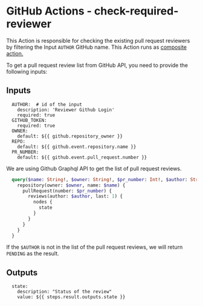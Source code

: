 
# GitHub Actions - check-required-reviewer

This Action is responsible for checking the existing pull request reviewers by filtering the Input `AUTHOR` GitHub name.
This Action runs as [composite action.](https://docs.github.com/en/actions/creating-actions/creating-a-composite-action)

To get a pull request review list from GitHub API, you need to provide the following inputs:

## Inputs

```
  AUTHOR:  # id of the input
    description: 'Reviewer Github Login'
    required: true
  GITHUB_TOKEN:
    required: true
  OWNER:
    default: ${{ github.repository_owner }}
  REPO:
    default: ${{ github.event.repository.name }}
  PR_NUMBER:
    default: ${{ github.event.pull_request.number }}
```

We are using Github Graphql API to get the list of pull request reviews.

```Graphql
  query($name: String!, $owner: String!, $pr_number: Int!, $author: String!) {
    repository(owner: $owner, name: $name) {
      pullRequest(number: $pr_number) {
        reviews(author: $author, last: 1) {
          nodes {
            state
          }
        }
      }
    }
  }
```

If the `$AUTHOR` is not in the list of the pull request reviews, we will return `PENDING` as the result.

## Outputs

```
  state:
    description: "Status of the review"
    value: ${{ steps.result.outputs.state }}
```

<Authors date="April 27th, 2022">
  <Author name="Necmttn" link="https://twitter.com/Necmttn" />
</Authors>
